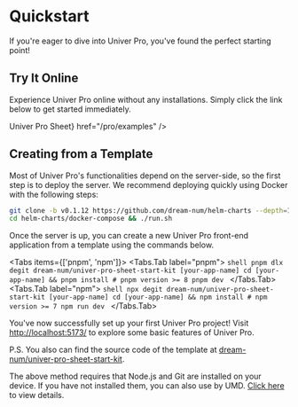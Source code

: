 
# Quickstart

If you're eager to dive into Univer Pro, you've found the perfect starting point!

## Try It Online

Experience Univer Pro online without any installations. Simply click the link below to get started immediately.

<Cards>
  <Card
    icon="📊"
    title={<span className="">Univer Pro Sheet</span>}
    href="/pro/examples"
  />
</Cards>

## Creating from a Template

Most of Univer Pro's functionalities depend on the server-side, so the first step is to deploy the server. We recommend deploying quickly using Docker with the following steps:

```bash
git clone -b v0.1.12 https://github.com/dream-num/helm-charts --depth=1
cd helm-charts/docker-compose && ./run.sh
```

Once the server is up, you can create a new Univer Pro front-end application from a template using the commands below.

<Tabs items={['pnpm', 'npm']}>
  <Tabs.Tab label="pnpm">
    ```shell
    pnpm dlx degit dream-num/univer-pro-sheet-start-kit [your-app-name]
    cd [your-app-name] && pnpm install # pnpm version >= 8
    pnpm dev
    ```
  </Tabs.Tab>
  <Tabs.Tab label="npm">
    ```shell
    npx degit dream-num/univer-pro-sheet-start-kit [your-app-name]
    cd [your-app-name] && npm install # npm version >= 7
    npm run dev
    ```
  </Tabs.Tab>
</Tabs>

You've now successfully set up your first Univer Pro project! Visit [http://localhost:5173/](http://localhost:5173/) to explore some basic features of Univer Pro.

P.S. You also can find the source code of the template at [dream-num/univer-pro-sheet-start-kit](https://github.com/dream-num/univer-pro-sheet-start-kit).

The above method requires that Node.js and Git are installed on your device. If you have not installed them, you can also use by UMD. [Click here](/pro/guides/sheet/getting-started/umd) to view details.
